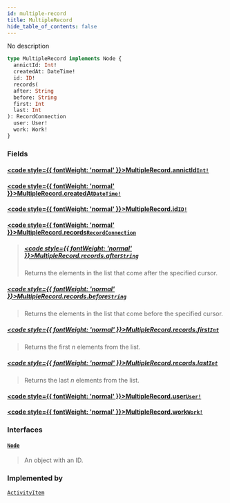 ```yaml
---
id: multiple-record
title: MultipleRecord
hide_table_of_contents: false
---
```








No description

```graphql
type MultipleRecord implements Node {
  annictId: Int!
  createdAt: DateTime!
  id: ID!
  records(
  after: String
  before: String
  first: Int
  last: Int
): RecordConnection
  user: User!
  work: Work!
}
```


### Fields

#### [<code style={{ fontWeight: 'normal' }}>MultipleRecord.<b>annictId</b></code>](#)<Bullet />[`Int!`](/docs/graphql-api/beta/reference/scalars/int) <Badge class="secondary" text="non-null"/> <Badge class="secondary" text="scalar"/>
> 
> 

#### [<code style={{ fontWeight: 'normal' }}>MultipleRecord.<b>createdAt</b></code>](#)<Bullet />[`DateTime!`](/docs/graphql-api/beta/reference/scalars/date-time) <Badge class="secondary" text="non-null"/> <Badge class="secondary" text="scalar"/>
> 
> 

#### [<code style={{ fontWeight: 'normal' }}>MultipleRecord.<b>id</b></code>](#)<Bullet />[`ID!`](/docs/graphql-api/beta/reference/scalars/id) <Badge class="secondary" text="non-null"/> <Badge class="secondary" text="scalar"/>
> 
> 

#### [<code style={{ fontWeight: 'normal' }}>MultipleRecord.<b>records</b></code>](#)<Bullet />[`RecordConnection`](/docs/graphql-api/beta/reference/objects/record-connection) <Badge class="secondary" text="object"/>
> 
> ##### [<code style={{ fontWeight: 'normal' }}>MultipleRecord.records.<b>after</b></code>](#)<Bullet />[`String`](/docs/graphql-api/beta/reference/scalars/string) <Badge class="secondary" text="scalar"/>
> Returns the elements in the list that come after the specified cursor.
> 

##### [<code style={{ fontWeight: 'normal' }}>MultipleRecord.records.<b>before</b></code>](#)<Bullet />[`String`](/docs/graphql-api/beta/reference/scalars/string) <Badge class="secondary" text="scalar"/>
> Returns the elements in the list that come before the specified cursor.
> 

##### [<code style={{ fontWeight: 'normal' }}>MultipleRecord.records.<b>first</b></code>](#)<Bullet />[`Int`](/docs/graphql-api/beta/reference/scalars/int) <Badge class="secondary" text="scalar"/>
> Returns the first _n_ elements from the list.
> 

##### [<code style={{ fontWeight: 'normal' }}>MultipleRecord.records.<b>last</b></code>](#)<Bullet />[`Int`](/docs/graphql-api/beta/reference/scalars/int) <Badge class="secondary" text="scalar"/>
> Returns the last _n_ elements from the list.
> 

#### [<code style={{ fontWeight: 'normal' }}>MultipleRecord.<b>user</b></code>](#)<Bullet />[`User!`](/docs/graphql-api/beta/reference/objects/user) <Badge class="secondary" text="non-null"/> <Badge class="secondary" text="object"/>
> 
> 

#### [<code style={{ fontWeight: 'normal' }}>MultipleRecord.<b>work</b></code>](#)<Bullet />[`Work!`](/docs/graphql-api/beta/reference/objects/work) <Badge class="secondary" text="non-null"/> <Badge class="secondary" text="object"/>
> 
> 

### Interfaces

#### [`Node`](/docs/graphql-api/beta/reference/interfaces/node) <Badge class="secondary" text="interface"/>
> An object with an ID.
> 



### Implemented by

[`ActivityItem`](/docs/graphql-api/beta/reference/unions/activity-item)  <Badge class="secondary" text="union"/>



